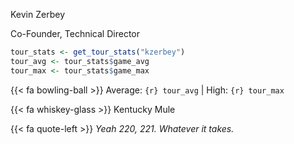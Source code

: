 ::: {.tour-member-card}

::: {.tour-member-photo-container}

::: {.tour-member-photo style="background-image: url(\"images/kzerbey.jpg\")"}
:::

:::

::: {.tour-member-name}

Kevin Zerbey

:::

::: {.tour-member-title}

Co-Founder, Technical Director

:::

::: {.tour-member-stats}

```r
tour_stats <- get_tour_stats("kzerbey")
tour_avg <- tour_stats$game_avg
tour_max <- tour_stats$game_max
```

{{< fa bowling-ball >}} Average: `{r} tour_avg` | High: `{r} tour_max`

:::

::: {.tour-member-drink}

{{< fa whiskey-glass >}} Kentucky Mule

:::

::: {.tour-member-quote}

{{< fa quote-left >}} *Yeah 220, 221. Whatever it takes.*

:::

:::
